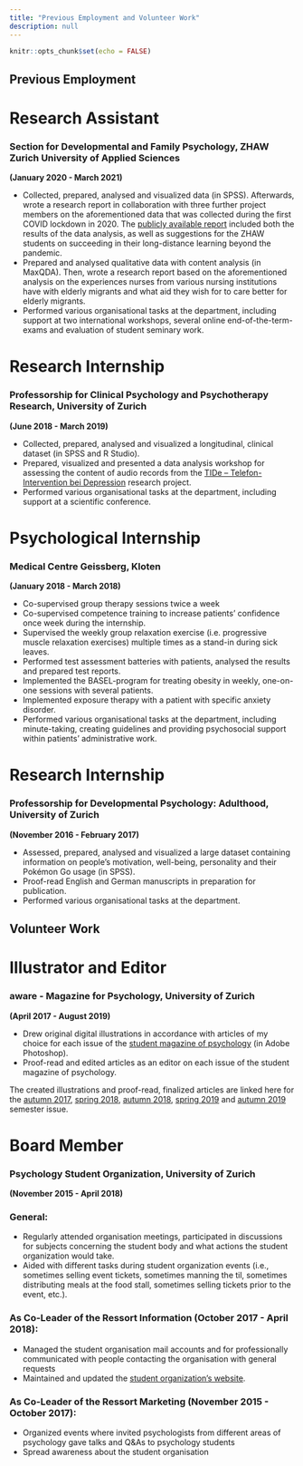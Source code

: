 ```yaml
---
title: "Previous Employment and Volunteer Work"
description: null
---
```


```r
knitr::opts_chunk$set(echo = FALSE)
```

## Previous Employment

# Research Assistant


### Section for Developmental and Family Psychology, ZHAW Zurich University of Applied Sciences
**(January 2020 - March 2021)**

- Collected, prepared, analysed and visualized data (in SPSS). Afterwards, wrote a research report in collaboration with three further project members on the aforementioned data that was collected during the first COVID lockdown in 2020. The [publicly available report](https://moodle.zhaw.ch/pluginfile.php/244189/mod_label/intro/Ratgeber_digitales_Lernen_ZHAW.pdf) included both the results of the data analysis, as well as suggestions for the ZHAW students on succeeding in their long-distance learning beyond the pandemic.
- Prepared and analysed qualitative data with content analysis (in MaxQDA). Then, wrote a research report based on the aforementioned analysis on the experiences nurses from various nursing institutions have with elderly migrants and what aid they wish for to care better for elderly migrants. 
- Performed various organisational tasks at the department, including support at two international workshops, several online end-of-the-term-exams and evaluation of student seminary work. 


# Research Internship


### Professorship for Clinical Psychology and Psychotherapy Research, University of Zurich
**(June 2018 - March 2019)**

- Collected, prepared, analysed and visualized a longitudinal, clinical dataset (in SPSS and R Studio).
- Prepared, visualized and presented a data analysis workshop for assessing the content of audio records from the [TIDe – Telefon-Intervention bei Depression](https://psychologie.uzh.ch/de/bereiche/hea/klipfor/forschung/abgeschlossene-Forschungsprojekte/TIDe.html) research project. 
- Performed various organisational tasks at the department, including support at a scientific conference.  


# Psychological Internship

### Medical Centre Geissberg, Kloten
**(January 2018 - March 2018)**

- Co-supervised group therapy sessions twice a week
- Co-supervised competence training to increase patients' confidence once week during the internship.
- Supervised the weekly group relaxation exercise (i.e. progressive muscle relaxation exercises) multiple times as a stand-in during sick leaves.
- Performed test assessment batteries with patients, analysed the results and prepared test reports.
- Implemented the BASEL-program for treating obesity in weekly, one-on-one sessions with several patients. 
- Implemented exposure therapy with a patient with specific anxiety disorder. 
- Performed various organisational tasks at the department, including minute-taking, creating guidelines and providing psychosocial support within patients' administrative work.  


# Research Internship

### Professorship for Developmental Psychology: Adulthood, University of Zurich 
**(November 2016 - February 2017)**

- Assessed, prepared, analysed and visualized a large dataset containing information on people's motivation, well-being, personality and their Pokémon Go usage (in SPSS).  
- Proof-read English and German manuscripts in preparation for publication. 
- Performed various organisational tasks at the department. 



## Volunteer Work


# Illustrator and Editor

### aware - Magazine for Psychology, University of Zurich

**(April 2017 - August 2019)**

- Drew original digital illustrations in accordance with articles of my choice for each issue of the [student magazine of psychology](https://aware-psymagazin.ch/) (in Adobe Photoshop). 
- Proof-read and edited articles as an editor on each issue of the student magazine of psychology.

The created illustrations and proof-read, finalized articles are linked here for the [autumn 2017](https://d1pdejp0rn9het.cloudfront.net/assets/aware_HS_17_9f49a8b480.pdf), [spring 2018](https://d1pdejp0rn9het.cloudfront.net/assets/aware_FS_18_a4d56e0274.pdf), [autumn 2018](https://d1pdejp0rn9het.cloudfront.net/assets/aware_HS_18_4a2fb4bc4e.pdf), [spring 2019](https://d1pdejp0rn9het.cloudfront.net/assets/aware_FS_19_db182f69d5.pdf) and [autumn 2019](https://d1pdejp0rn9het.cloudfront.net/assets/aware_HS_19_3f85db41c4.pdf) semester issue. 


# Board Member


### Psychology Student Organization, University of Zurich

**(November 2015 - April 2018)**

### General:

- Regularly attended organisation meetings, participated in discussions for subjects concerning the student body and what actions the student organization would take. 
- Aided with different tasks during student organization events (i.e., sometimes selling event tickets, sometimes manning the til, sometimes distributing meals at the food stall, sometimes selling tickets prior to the event, etc.).

### As Co-Leader of the Ressort Information (October 2017 - April 2018):

- Managed the student organisation mail accounts and for professionally communicated with people contacting the organisation with general requests
- Maintained and updated the [student organization’s website](https://www.faps.ch/). 

### As Co-Leader of the Ressort Marketing (November 2015 - October 2017):

- Organized events where invited psychologists from different areas of psychology gave talks and Q&As to psychology students
- Spread awareness about the student organisation
